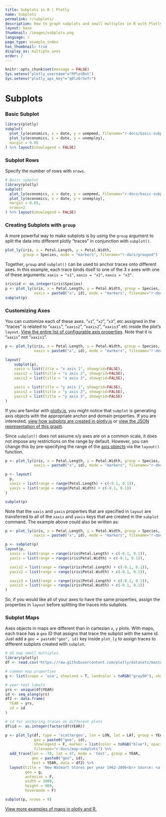 ```yaml
---
title: Subplots in R | Plotly
name: Subplots
permalink: r/subplots/
description: How to graph subplots and small multiples in R with Plotly.
layout: base
thumbnail: /images/subplots.png
language: r
page_type: example_index
has_thumbnail: true
display_as: multiple_axes
order: 2
---
```


```r
knitr::opts_chunk$set(message = FALSE)
Sys.setenv("plotly_username"="RPlotBot")
Sys.setenv("plotly_api_key"="q0lz6r5efr")
```
# Subplots

### Basic Subplot

```r
library(plotly)
subplot(
  plot_ly(economics, x = date, y = uempmed, filename="r-docs/basic-subplot"),
  plot_ly(economics, x = date, y = unemploy),
  margin = 0.05
) %>% layout(showlegend = FALSE)
```

### Subplot Rows

Specify the number of rows with `nrows`.

```r
# Basic subplot
library(plotly)
subplot(
  plot_ly(economics, x = date, y = uempmed, filename="r-docs/basic-subplot"),
  plot_ly(economics, x = date, y = unemploy),
  margin = 0.05,
  nrows=2
) %>% layout(showlegend = FALSE)
```

### Creating Subplots with `group`

A more powerful way to make subplots is by using the `group` argument to split the data into different plotly "traces" in conjunction with `subplot()`.

```r
plot_ly(iris, x = Petal.Length, y = Petal.Width,
        group = Species, mode = "markers", filename="r-docs/grouped")
```

Together, `group` and `subplot()` can be used to anchor traces onto different axes. In this example, each trace binds itself to one of the 3 x axes with one of these arguments: `xaxis = "x1"`, `xaxis = "x2"`, `xaxis = "x3"`.

```r
iris$id <- as.integer(iris$Species)
p <- plot_ly(iris, x = Petal.Length, y = Petal.Width, group = Species,
             xaxis = paste0("x", id), mode = "markers", filename="r-docs/grouped-axes")
subplot(p)
```

### Customizing Axes

You can customize each of these axes. "`x1`", "`x2`", "`x3`", etc assigned in the "traces" is related to "`xaxis`", "`xaxis2`", "`xaxis2`", "`xaxis3`" etc inside the plot's `layout`. [View the entire list of configurable axis properties](https://plot.ly/r/reference/#xaxis). Note that it is "`xaxis`" not "`xaxis1`".

```r
p <- plot_ly(iris, x = Petal.Length, y = Petal.Width, group = Species,
             xaxis = paste0("x", id), mode = "markers", filename="r-docs/customized-axes")

layout(
    subplot(p),
    xaxis = list(title = "x axis 1", showgrid=FALSE),
    xaxis2 = list(title = "x axis 2", showgrid=FALSE),
    xaxis3 = list(title = "x axis 3", showgrid=FALSE),

    yaxis = list(title = "y axis 1", showgrid=FALSE),
    yaxis2 = list(title = "y axis 2", showgrid=FALSE),
    yaxis3 = list(title = "y axis 3", showgrid=FALSE)
)
```

If you are familar with [plotly.js](https://plot.ly/javascript), you might notice that `subplot` is generating axis objects with the appropriate anchor and domain properties. If you are interested, [view how subplots are created in plotly.js](https://plot.ly/javascript/subplots) or [view the JSON representation of this graph](https://plot.ly/~RplotBot/1408.json).

Since `subplot()` does not assume x/y axes are on a common scale, it does not impose any restrictions on the range by default. However, you can change this by pre-specifying the range of the [axis objects](https://plot.ly/r/reference/#xaxis) via the `layout()` function.

```r
p <- plot_ly(iris, x = Petal.Length, y = Petal.Width, group = Species,
             xaxis = paste0("x", id), mode = "markers", filename="r-docs/restricted-axes")

p <- layout(
  p,
  xaxis = list(range = range(Petal.Length) + c(-0.1, 0.1)),
  yaxis = list(range = range(Petal.Width) + c(-0.1, 0.1))
)

subplot(p)
```

Note that the `xaxis` and `yaxis` properties that are specified in `layout` are transferred to all of the `xaxis` and `yaxis` keys that are created in the `subplot` command. The example above could also be written as:

```r
p <- plot_ly(iris, x = Petal.Length, y = Petal.Width, group = Species,
             xaxis = paste0("x", id), mode = "markers", filename="r-docs/restricted-axes-2")

p <- subplot(p)
layout(p,
  xaxis = list(range = range(iris$Petal.Length) + c(-0.1, 0.1)),
  yaxis = list(range = range(iris$Petal.Width) + c(-0.1, 0.1)),

  xaxis2 = list(range = range(iris$Petal.Length) + c(-0.1, 0.1)),
  yaxis2 = list(range = range(iris$Petal.Width) + c(-0.1, 0.1)),

  xaxis3 = list(range = range(iris$Petal.Length) + c(-0.1, 0.1)),
  yaxis3 = list(range = range(iris$Petal.Width) + c(-0.1, 0.1))
)
```

So, if you would like all of your axes to have the same properties, assign the properties in `layout` before splitting the traces into subplots.

### Subplot Maps

Axes objects in maps are different than in cartesian `x`, `y` plots. With maps, each trace has a `geo` ID that assigns that trace the subplot with the same id. Just add a `geo = paste0("geo", id)` key inside `plot_ly` to assign traces to different subplots created with `subplot`.

```r
# US map small multiples
library(plotly)
df <- read.csv('https://raw.githubusercontent.com/plotly/datasets/master/1962_2006_walmart_store_openings.csv')

# common map properties
g <- list(scope = 'usa', showland = T, landcolor = toRGB("gray90"), showcountries = F, subunitcolor = toRGB("white"))

# year text labels
yrs <- unique(df$YEAR)
id <- seq_along(yrs)
df2 <- data.frame(
  YEAR = yrs,
  id = id
)

# id for anchoring traces on different plots
df$id <- as.integer(factor(df$YEAR))

p <- plot_ly(df, type = 'scattergeo', lon = LON, lat = LAT, group = YEAR,
             geo = paste0("geo", id),
             showlegend = F, marker = list(color = toRGB("blue"), opacity = 0.5),
             filename="r-docs/map-subplots") %>%
  add_trace(lon = -78, lat = 47, mode = 'text', group = YEAR,
            geo = paste0("geo", id),
            text = YEAR, data = df2) %>%
  layout(title = 'New Walmart Stores per year 1962-2006<br> Source: <a href="http://www.econ.umn.edu/~holmes/data/WalMart/index.html">University of Minnesota</a>',
         geo = g,
         autosize = F,
         width = 1000,
         height = 900,
         hovermode = F)

subplot(p, nrows = 9)
```

[View more examples of maps in plotly and R.](https://plot.ly/r/#maps)
